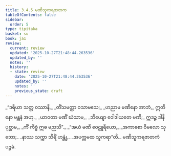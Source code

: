 ```yaml
---
title: 3.4.5 မဏိသူကရဇာတက
tableOfContents: false
sidebar:
  order: 5
type: tipitaka
basket: su
book: ja1
review:
  current: review
  updated: '2025-10-27T21:48:44.263536'
  updated_by: ''
  notes: ''
  history:
  - state: review
    date: '2025-10-27T21:48:44.263536'
    updated_by: ''
    notes: ''
    previous_state: draft
---
```



<ReviewStatus review={frontmatter.review} showDetails={true} />

<HypothesisAnnotation frontmatter={frontmatter} />

<DynamicBreadcrumb />

<Division number="103" book="ja1" e="ch" v="22" p="85">

<Paragraph number="812" type="verses" book="ja1">
_“ဒရိယာ သတ္တ ဝဿာနိ,_  
_တိံသမတ္တာ ဝသာမသေ;_  
_ဟညာမ မဏိနော အာဘံ,_  
ဣတိ နော မန္တနံ အဟု._  

</Paragraph>

</Division>
<Division number="104" book="ja1" e="ch" v="22" p="85">

<Paragraph number="813" type="verses" book="ja1">
_ယာဝတာ မဏိံ ဃံသာမ,_  
_ဘိယျော ဝေါဒါယတေ မဏိ;_  
ဣဒဉ္စ ဒါနိ ပုစ္ဆာမ,_  
_ကိံ ကိစ္စံ ဣဓ မညသိ”._  

</Paragraph>

</Division>
<Division number="105" book="ja1" e="ch" v="22" p="85">

<Paragraph number="814" type="verses" book="ja1">
_“အယံ မဏိ ဝေဠူရိယော,_  
_အကာစော ဝိမလော သုဘော;_  
_နာဿ သက္ကာ သိရိံ ဟန္တုံ,_  
_အပက္ကမထ သူကရာ”တိ._  


</Paragraph>
</Division>

<Paragraph number="815" type="center" book="ja1">
မဏိသူကရဇာတကံ ပဉ္စမံ.
</Paragraph>